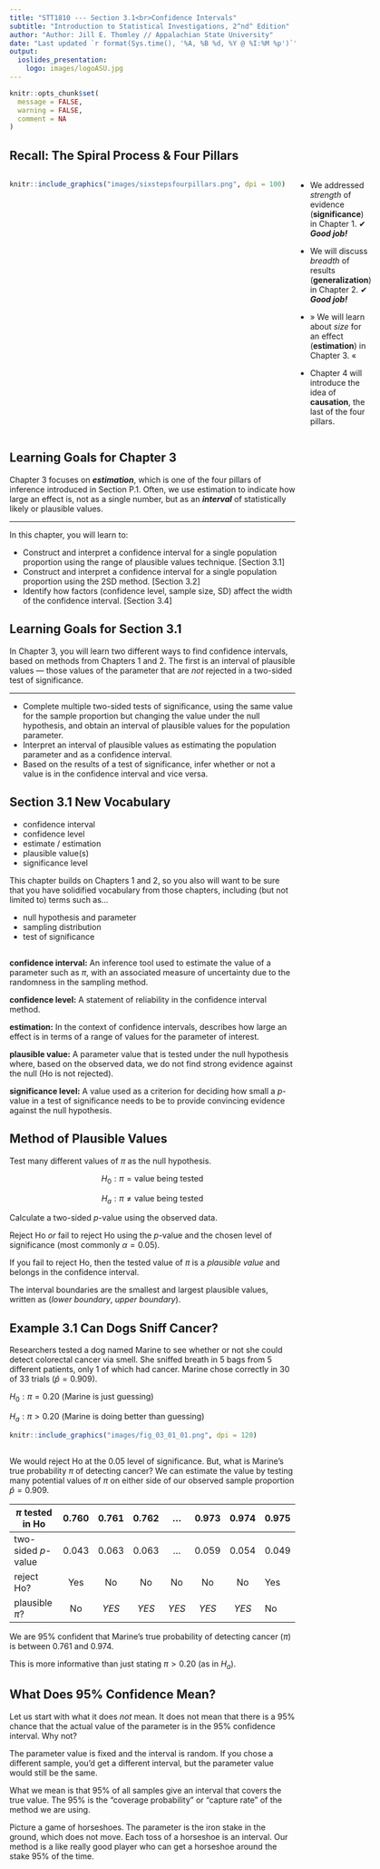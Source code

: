 ```yaml
---
title: "STT1810 --- Section 3.1<br>Confidence Intervals"
subtitle: "Introduction to Statistical Investigations, 2^nd^ Edition"
author: "Author: Jill E. Thomley // Appalachian State University"
date: "Last updated `r format(Sys.time(), '%A, %B %d, %Y @ %I:%M %p')`"
output: 
  ioslides_presentation:
    logo: images/logoASU.jpg
---
```


```r
knitr::opts_chunk$set(
  message = FALSE,
  warning = FALSE,
  comment = NA
)
```


## Recall: The Spiral Process & Four Pillars

:::::: {style="display: flex;"}

::: {}

```r
knitr::include_graphics("images/sixstepsfourpillars.png", dpi = 100)
```

:::

::: {}

&nbsp;&nbsp;&nbsp;&nbsp;&nbsp;

:::

::: {}

* We addressed *strength* of evidence (**significance**) in Chapter 1. ✔ ***Good job!***

* We will discuss *breadth* of results (**generalization**) in Chapter 2. ✔ ***Good job!***

* &#187; We will learn about *size* for an effect (**estimation**) in Chapter 3. &#171;

* Chapter 4 will introduce the idea of **causation**, the last of the four pillars. 

:::

::::


## Learning Goals for Chapter 3

Chapter 3 focuses on ***estimation***, which is one of the four pillars of inference introduced in Section P.1. Often, we use estimation to indicate how large an effect is, not as a single number, but as an ***interval*** of statistically likely or plausible values.

<hr>

In this chapter, you will learn to: 

* Construct and interpret a confidence interval for a single population proportion using the range of plausible values technique. [Section 3.1]
* Construct and interpret a confidence interval for a single population proportion using the 2SD method. [Section 3.2]
* Identify how factors (confidence level, sample size, SD) affect the width of the confidence interval. [Section 3.4]


## Learning Goals for Section 3.1

In Chapter 3, you will learn two different ways to find confidence intervals, based on methods from Chapters 1 and 2. The first is an interval of plausible values --- those values of the parameter that are *not* rejected in a two-sided test of significance. 

<hr>

* Complete multiple two-sided tests of significance, using the same value for the sample proportion but changing the value under the null hypothesis, and obtain an interval of plausible values for the population parameter.
* Interpret an interval of plausible values as estimating the population parameter and as a confidence interval.
* Based on the results of a test of significance, infer whether or not a value is in the confidence interval and vice versa.


## Section 3.1 New Vocabulary

* confidence interval
* confidence level
* estimate / estimation
* plausible value(s)
* significance level

This chapter builds on Chapters 1 and 2, so you also will want to be sure that you have solidified vocabulary from those chapters, including (but not limited to) terms such as...

* null hypothesis and parameter
* sampling distribution
* test of significance


## 

**confidence interval:** An inference tool used to estimate the value of a parameter such as $\pi$, with an associated measure of uncertainty due to the randomness in the sampling method.

**confidence level:** A statement of reliability in the confidence interval method.

**estimation:** In the context of confidence intervals, describes how large an effect is in terms of a range of values for the parameter of interest.

**plausible value:** A parameter value that is tested under the null hypothesis where, based on the observed data, we do not find strong evidence against the null (Ho is not rejected).

**significance level:** A value used as a criterion for deciding how small a *p*-value in a test of significance needs to be to provide convincing evidence against the null hypothesis.


## Method of Plausible Values

Test many different values of $\pi$ as the null hypothesis.

$$H_0: \pi = \text{value being tested}$$

$$H_a: \pi \ne \text{value being tested}$$

Calculate a two-sided *p*-value using the observed data.

Reject Ho *or* fail to reject Ho using the *p*-value and the chosen level of significance (most commonly $\alpha = 0.05$).

If you fail to reject Ho, then the tested value of $\pi$ is a *plausible value* and belongs in the confidence interval.

The interval boundaries are the smallest and largest plausible values, written as (*lower boundary*, *upper boundary*).


## Example 3.1 Can Dogs Sniff Cancer?

Researchers tested a dog named Marine to see whether or not she could detect colorectal cancer via smell. She sniffed breath in 5 bags from 5 different patients, only 1 of which had cancer. Marine chose correctly in 30 of 33 trials ($\hat{p} = 0.909$). 

$H_0: \pi = 0.20$ (Marine is just guessing)

$H_a: \pi > 0.20$ (Marine is doing better than guessing)

```r
knitr::include_graphics("images/fig_03_01_01.png", dpi = 120)
```


##

We would reject Ho at the 0.05 level of significance. But, what is Marine's true probability $\pi$ of detecting cancer? We can estimate the value by testing many potential values of $\pi$ on either side of our observed sample proportion $\hat{p} = 0.909$.

| $\pi$ tested in Ho | 0.760 | 0.761 | 0.762 | ...   | 0.973 | 0.974 | 0.975 |
|--------------------|:-----:|:-----:|:-----:|:-----:|:-----:|:-----:|:------|
| two-sided *p*-value| 0.043 | 0.063 | 0.063 | ...   | 0.059 | 0.054 | 0.049 |
| reject Ho?         | Yes   | No    | No    | No    | No    | No    | Yes   |
| plausible $\pi$?   | No    | *YES* | *YES* | *YES* | *YES* | *YES* | No    |

We are 95% confident that Marine's true probability of detecting cancer ($\pi$) is between 0.761 and 0.974.

This is more informative than just stating $\pi > 0.20$ (as in $H_a$).


## What Does 95% Confidence Mean?

Let us start with what it does *not* mean. It does not mean that there is a 95% chance that the actual value of the parameter is in the 95% confidence interval. Why not?

The parameter value is fixed and the interval is random. If you chose a different sample, you’d get a different interval, but the parameter value would still be the same. 

What we mean is that 95% of all samples give an interval that covers the true value. The 95% is the “coverage probability” or “capture rate" of the method we are using.

Picture a game of horseshoes. The parameter is the iron stake in the ground, which does not move. Each toss of a horseshoe is an interval. Our method is a like really good player who can get a horseshoe around the stake 95% of the time.

